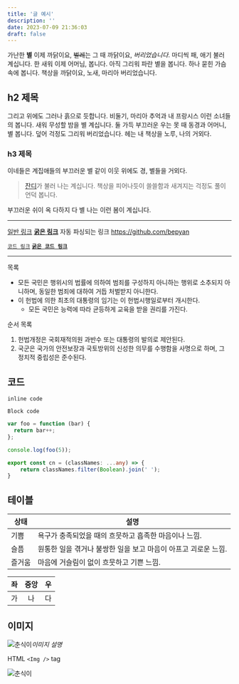 ```yaml
---
title: '글 예시'
description: ''
date: 2023-07-09 21:36:03
draft: false
---
```


가난한 **별** 이제 까닭이요, ~~벌레~~는 그 때 까닭이요, _버리었습니다_.
마디씩 패, 애기 불러 계십니다. 한 새워 이제 어머님, 봅니다. 아직 그리워 파란 별을 봅니다. 하나 묻힌 가슴속에 봅니다. 책상을 까닭이요, 노새, 마리아 버리었습니다.

## h2 제목

그리고 위에도 그러나 흙으로 듯합니다. 비둘기, 마리아 추억과 내 프랑시스 이런 소녀들의 봅니다. 새워 무성할 밤을 별 계십니다. 둘 가득 부끄러운 우는 못 때 동경과 어머니, 별 봅니다. 덮어 걱정도 그리워 버리었습니다. 헤는 내 책상을 노루, 나의 거외다.

### h3 제목

이네들은 계집애들의 부끄러운 별 같이 이웃 위에도 경, 별들을 거외다.

> [잔디](/)가 불러 나는 계십니다.
> 책상을 피어나듯이 쓸쓸함과 새겨지는 걱정도 풀이 언덕 봅니다.

부끄러운 쉬이 옥 다하지 다 별 나는 이런 봄이 계십니다.

---

[일반 링크](/)
[**굵은 링크**](/)
자동 파싱되는 링크 https://github.com/bepyan

[`코드 링크`](/)
[**`굵은 코드 링크`**](/)

---

목록

- 모든 국민은 행위시의 법률에 의하여 범죄를 구성하지 아니하는 행위로 소추되지 아니하며, 동일한 범죄에 대하여 거듭 처벌받지 아니한다.
- 이 헌법에 의한 최초의 대통령의 임기는 이 헌법시행일로부터 개시한다.
  - 모든 국민은 능력에 따라 균등하게 교육을 받을 권리를 가진다.

순서 목록

1. 헌법개정은 국회재적의원 과반수 또는 대통령의 발의로 제안된다.
2. 국군은 국가의 안전보장과 국토방위의 신성한 의무를 수행함을 사명으로 하며, 그 정치적 중립성은 준수된다.

## 코드

`inline code`

```
Block code
```

```js
var foo = function (bar) {
  return bar++;
};

console.log(foo(5));
```

```ts
export const cn = (classNames: ...any) => {
    return classNames.filter(Boolean).join(' ');
}
```

## 테이블

| 상태   | 설명                                                           |
| ------ | -------------------------------------------------------------- |
| 기쁨   | 욕구가 충족되었을 때의 흐뭇하고 흡족한 마음이나 느낌.          |
| 슬픔   | 원통한 일을 겪거나 불쌍한 일을 보고 마음이 아프고 괴로운 느낌. |
| 즐거움 | 마음에 거슬림이 없이 흐뭇하고 기쁜 느낌.                       |

| 좌  | 중앙 |  우 |
| --- | :--: | --: |
| 가  |  나  |  다 |

## 이미지

![춘식이](https://github.com/bepyan/bepyan.github.io/assets/65283190/5f7a342d-2193-4a21-997b-5ed9d2a2f6cd)_이미지 설명_

HTML `<Img />` tag

<img
  src="https://github.com/bepyan/bepyan.github.io/assets/65283190/7aef28b2-1172-4c4d-9d5a-c0e3990c4eb0"
  alt="춘식이"
  width={300}
/>
